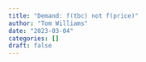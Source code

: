 ```yaml
---
title: "Demand: f(tbc) not f(price)"
author: "Tom Williams"
date: "2023-03-04"
categories: []
draft: false
---
```


